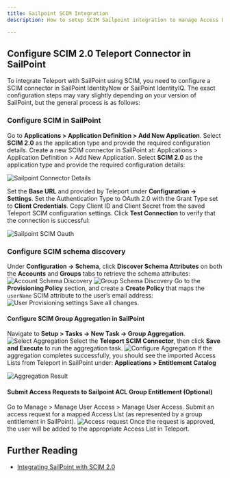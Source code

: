 ```yaml
---
title: Sailpoint SCIM Integration
description: How to setup SCIM Sailpoint integration to manage Access List membership

---
```


## Configure SCIM 2.0 Teleport Connector in SailPoint

To integrate Teleport with SailPoint using SCIM, you need to configure a SCIM connector in SailPoint IdentityNow or SailPoint IdentityIQ.
The exact configuration steps may vary slightly depending on your version of SailPoint, but the general process is as follows:

### Configure SCIM in SailPoint

Go to **Applications > Application Definition > Add New Application**.
Select **SCIM 2.0** as the application type and provide the required configuration details.
Create a new SCIM connector in SailPoint at: Applications > Application Definition > Add New Application.
Select **SCIM 2.0** as the application type and provide the required configuration details:

![Sailpoint Connector Details](../../../../../img/sailpoint/sailpoint-1.png)

Set the **Base URL** and provided by Teleport under **Configuration -> Settings**.
Set the Authentication Type to OAuth 2.0 with the Grant Type set to **Client Credentials**.
Copy Client ID and Client Secret from the saved Teleport SCIM configuration settings.
Click **Test Connection** to verify that the connection is successful:

![Sailpoint SCIM Oauth](../../../../../img/sailpoint/sailspoint-scim-config.png)

### Configure SCIM schema discovery

Under  **Configuration -> Schema**, click **Discover Schema Attributes** on both the **Accounts** and **Groups** tabs to retrieve the schema attributes:
![Account Schema Discovery](../../../../../img/sailpoint/sailpoint-3.png)
![Group Schema Discovery](../../../../../img/sailpoint/sailpoint-4.png)
Go to the **Provisioning Policy** section, and create a **Create Policy** that maps the `userName` SCIM attribute to the user’s email address:
![User Provisioning settings](../../../../../img/sailpoint/sailpoint-5.png)
Save all changes.

#### Configure SCIM Group Aggregation in SailPoint

Navigate to **Setup > Tasks -> New Task -> Group Aggregation**.
![Select Aggregation](../../../../../img/sailpoint/sailpoint-6.png)
Select the **Teleport SCIM Connector**, then click **Save and Execute** to run the aggregation task.
![Configure Aggregation](../../../../../img/sailpoint/sailpoint-7.png)
If the aggregation completes successfully,
you should see the imported Access Lists from Teleport in SailPoint under: **Applications > Entitlement Catalog**

![Aggregation Result](../../../../../img/sailpoint/sailpoint-8.png)

#### Submit Access Requests to Sailpoint ACL Group Entitlement (Optional)

Go to Manage > Manage User Access > Manage User Access.
Submit an access request for a mapped Access List (as represented by a group
entitlement in SailPoint).
![Access request](../../../../../img/sailpoint/sailpoint-9.png)
Once the request is approved, the user will be added to the appropriate Access List in Teleport.

## Further Reading

- [Integrating SailPoint with SCIM 2.0](https://documentation.sailpoint.com/connectors/scim_2_0/help/integrating_scim2/introduction.html)

